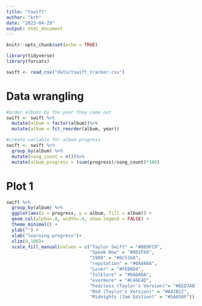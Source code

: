 ```yaml
---
title: "tswift"
author: "krh"
date: "2023-04-29"
output: html_document
---
```


```r
knitr::opts_chunk$set(echo = TRUE)

library(tidyverse)
library(forcats)

swift <- read_csv("data/tswift_tracker.csv")
```

# Data wrangling
```r
#order albums by the year they came out 
swift <- swift %>%
  mutate(album = factor(album))%>%
  mutate(album = fct_reorder(album, year))

#create variable for album progress
swift <- swift %>%
  group_by(album) %>%
  mutate(song_count = n())%>%
  mutate(album_progress = (sum(progress)/song_count)*100)

```


# Plot 1
```r

swift %>%
  group_by(album) %>%
  ggplot(aes(x = progress, y = album, fill = album)) + 
  geom_col(alpha=.8, width=.4, show.legend = FALSE) +
  theme_minimal() +
  ylab("") +
  xlab("learning progress")+
  xlim(0,100)+
  scale_fill_manual(values = c("Taylor Swift" = "#0B9FC9",
                               "Speak Now" = "#8D2F68",
                               "1989" = "#6C516A",
                               "reputation" = "#0A0A0A",
                               "Lover" = "#FEB0D4",
                               "folklore" = "#DADADA",
                               "evermore" = "#C46E4D", 
                               "Fearless (Taylor's Version)"= "#EED7A8", 
                               "Red (Taylor's Version)" = "#A42B22", 
                               "Midnights (3am Edition)" = "#5A658F"))

```


